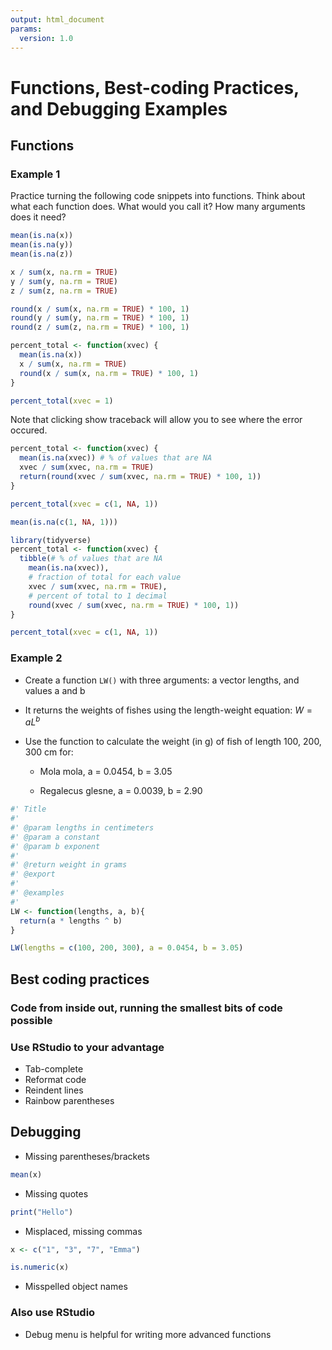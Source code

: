 ```yaml
---
output: html_document
params:
  version: 1.0
---
```


# Functions, Best-coding Practices, and Debugging Examples {-}

## Functions

### Example 1

Practice turning the following code snippets into functions. Think about what each function does. What would you call it? How many arguments does it need?

```r
mean(is.na(x))
mean(is.na(y))
mean(is.na(z))

x / sum(x, na.rm = TRUE)
y / sum(y, na.rm = TRUE)
z / sum(z, na.rm = TRUE)

round(x / sum(x, na.rm = TRUE) * 100, 1)
round(y / sum(y, na.rm = TRUE) * 100, 1)
round(z / sum(z, na.rm = TRUE) * 100, 1)
```

```r
percent_total <- function(xvec) {
  mean(is.na(x))
  x / sum(x, na.rm = TRUE)
  round(x / sum(x, na.rm = TRUE) * 100, 1)
}

percent_total(xvec = 1)
```

Note that clicking show traceback will allow you to see where the error occured.

```r
percent_total <- function(xvec) {
  mean(is.na(xvec)) # % of values that are NA
  xvec / sum(xvec, na.rm = TRUE)
  return(round(xvec / sum(xvec, na.rm = TRUE) * 100, 1))
}

percent_total(xvec = c(1, NA, 1))

mean(is.na(c(1, NA, 1)))
```

```r
library(tidyverse)
percent_total <- function(xvec) {
  tibble(# % of values that are NA
    mean(is.na(xvec)),
    # fraction of total for each value
    xvec / sum(xvec, na.rm = TRUE),
    # percent of total to 1 decimal
    round(xvec / sum(xvec, na.rm = TRUE) * 100, 1))
}

percent_total(xvec = c(1, NA, 1))
```


### Example 2

-   Create a function `LW()` with three arguments: a vector lengths, and values a and b

-   It returns the weights of fishes using the length-weight equation: $W = aL^b$

-   Use the function to calculate the weight (in g) of fish of length 100, 200, 300 cm for:

    -   Mola mola, a = 0.0454, b = 3.05

    -   Regalecus glesne, a = 0.0039, b = 2.90
    
```r
#' Title
#'
#' @param lengths in centimeters
#' @param a constant
#' @param b exponent
#'
#' @return weight in grams
#' @export
#'
#' @examples
#' 
LW <- function(lengths, a, b){
  return(a * lengths ^ b)
}

LW(lengths = c(100, 200, 300), a = 0.0454, b = 3.05)

```

    
## Best coding practices

### Code from inside out, running the smallest bits of code possible

### Use RStudio to your advantage

-   Tab-complete
-   Reformat code
-   Reindent lines
-   Rainbow parentheses


## Debugging

-   Missing parentheses/brackets

```r
mean(x)
```

-   Missing quotes

```r
print("Hello")
```

-   Misplaced, missing commas

```r
x <- c("1", "3", "7", "Emma")

is.numeric(x)
```

-   Misspelled object names


### Also use RStudio

-   Debug menu is helpful for writing more advanced functions


